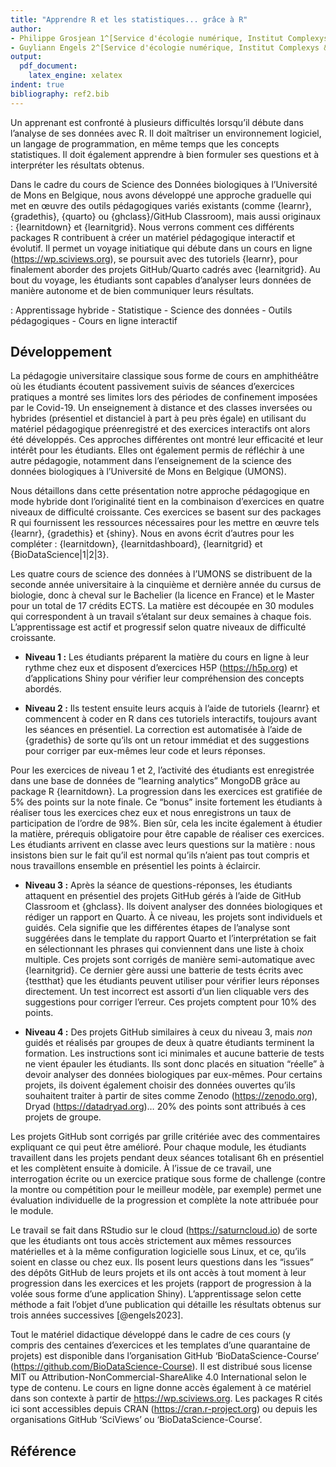 ```yaml
---
title: "Apprendre R et les statistiques... grâce à R"
author:
- Philippe Grosjean 1^[Service d'écologie numérique, Institut Complexys & Infortech, Université de Mons, Belgique, philippe.grosjean@umons.ac.be]
- Guyliann Engels 2^[Service d'écologie numérique, Institut Complexys & Infortech, Université de Mons, Belgique, guyliann.engels@umons.ac.be]
output:
  pdf_document:
    latex_engine: xelatex
indent: true
bibliography: ref2.bib
---
```


```{=tex}
\begin{center}
\textbf{Résumé}
\end{center}
```
Un apprenant est confronté à plusieurs difficultés lorsqu'il débute dans l'analyse de ses données avec R. Il doit maîtriser un environnement logiciel, un langage de programmation, en même temps que les concepts statistiques. Il doit également apprendre à bien formuler ses questions et à interpréter les résultats obtenus.

Dans le cadre du cours de Science des Données biologiques à l'Université de Mons en Belgique, nous avons développé une approche graduelle qui met en œuvre des outils pédagogiques variés existants (comme {learnr}, {gradethis}, {quarto} ou {ghclass}/GitHub Classroom), mais aussi originaux : {learnitdown} et {learnitgrid}. Nous verrons comment ces différents packages R contribuent à créer un matériel pédagogique interactif et évolutif. Il permet un voyage initiatique qui débute dans un cours en ligne (<https://wp.sciviews.org>), se poursuit avec des tutoriels {learnr}, pour finalement aborder des projets GitHub/Quarto cadrés avec {learnitgrid}. Au bout du voyage, les étudiants sont capables d'analyser leurs données de manière autonome et de bien communiquer leurs résultats.

\noindent \textbf{Mots-clefs} : Apprentissage hybride - Statistique - Science des données - Outils pédagogiques - Cours en ligne interactif

## Développement

La pédagogie universitaire classique sous forme de cours en amphithéâtre où les étudiants écoutent passivement suivis de séances d'exercices pratiques a montré ses limites lors des périodes de confinement imposées par le Covid-19. Un enseignement à distance et des classes inversées ou hybrides (présentiel et distanciel à part à peu près égale) en utilisant du matériel pédagogique préenregistré et des exercices interactifs ont alors été développés. Ces approches différentes ont montré leur efficacité et leur intérêt pour les étudiants. Elles ont également permis de réfléchir à une autre pédagogie, notamment dans l'enseignement de la science des données biologiques à l'Université de Mons en Belgique (UMONS).

Nous détaillons dans cette présentation notre approche pédagogique en mode hybride dont l'originalité tient en la combinaison d'exercices en quatre niveaux de difficulté croissante. Ces exercices se basent sur des packages R qui fournissent les ressources nécessaires pour les mettre en œuvre tels {learnr}, {gradethis} et {shiny}. Nous en avons écrit d'autres pour les compléter : {learnitdown}, {learnitdashboard}, {learnitgrid} et {BioDataScience\|1\|2\|3}.

Les quatre cours de science des données à l'UMONS se distribuent de la seconde année universitaire à la cinquième et dernière année du cursus de biologie, donc à cheval sur le Bachelier (la licence en France) et le Master pour un total de 17 crédits ECTS. La matière est découpée en 30 modules qui correspondent à un travail s'étalant sur deux semaines à chaque fois. L'apprentissage est actif et progressif selon quatre niveaux de difficulté croissante.

-   **Niveau 1 :** Les étudiants préparent la matière du cours en ligne à leur rythme chez eux et disposent d'exercices H5P (<https://h5p.org>) et d'applications Shiny pour vérifier leur compréhension des concepts abordés.

-   **Niveau 2 :** Ils testent ensuite leurs acquis à l'aide de tutoriels {learnr} et commencent à coder en R dans ces tutoriels interactifs, toujours avant les séances en présentiel. La correction est automatisée à l'aide de {gradethis} de sorte qu'ils ont un retour immédiat et des suggestions pour corriger par eux-mêmes leur code et leurs réponses.

Pour les exercices de niveau 1 et 2, l'activité des étudiants est enregistrée dans une base de données de "learning analytics" MongoDB grâce au package R {learnitdown}. La progression dans les exercices est gratifiée de 5% des points sur la note finale. Ce "bonus" insite fortement les étudiants à réaliser tous les exercices chez eux et nous enregistrons un taux de participation de l'ordre de 98%. Bien sûr, cela les incite également à étudier la matière, prérequis obligatoire pour être capable de réaliser ces exercices. Les étudiants arrivent en classe avec leurs questions sur la matière : nous insistons bien sur le fait qu'il est normal qu'ils n'aient pas tout compris et nous travaillons ensemble en présentiel les points à éclaircir.

-   **Niveau 3 :** Après la séance de questions-réponses, les étudiants attaquent en présentiel des projets GitHub gérés à l'aide de GitHub Classroom et {ghclass}. Ils doivent analyser des données biologiques et rédiger un rapport en Quarto. À ce niveau, les projets sont individuels et guidés. Cela signifie que les différentes étapes de l'analyse sont suggérées dans le template du rapport Quarto et l'interprétation se fait en sélectionnant les phrases qui conviennent dans une liste à choix multiple. Ces projets sont corrigés de manière semi-automatique avec {learnitgrid}. Ce dernier gère aussi une batterie de tests écrits avec {testthat} que les étudiants peuvent utiliser pour vérifier leurs réponses directement. Un test incorrect est assorti d'un lien cliquable vers des suggestions pour corriger l'erreur. Ces projets comptent pour 10% des points.

-   **Niveau 4 :** Des projets GitHub similaires à ceux du niveau 3, mais *non* guidés et réalisés par groupes de deux à quatre étudiants terminent la formation. Les instructions sont ici minimales et aucune batterie de tests ne vient épauler les étudiants. Ils sont donc placés en situation "réelle" à devoir analyser des données biologiques par eux-mêmes. Pour certains projets, ils doivent également choisir des données ouvertes qu'ils souhaitent traiter à partir de sites comme Zenodo (<https://zenodo.org>), Dryad ([https://datadryad.org](https://datadryad.org/stash){.uri})... 20% des points sont attribués à ces projets de groupe.

Les projets GitHub sont corrigés par grille critériée avec des commentaires expliquant ce qui peut être amélioré. Pour chaque module, les étudiants travaillent dans les projets pendant deux séances totalisant 6h en présentiel et les complètent ensuite à domicile. À l'issue de ce travail, une interrogation écrite ou un exercice pratique sous forme de challenge (contre la montre ou compétition pour le meilleur modèle, par exemple) permet une évaluation individuelle de la progression et complète la note attribuée pour le module.

Le travail se fait dans RStudio sur le cloud (<https://saturncloud.io>) de sorte que les étudiants ont tous accès strictement aux mêmes ressources matérielles et à la même configuration logicielle sous Linux, et ce, qu'ils soient en classe ou chez eux. Ils posent leurs questions dans les "issues" des dépôts GitHub de leurs projets et ils ont accès à tout moment à leur progression dans les exercices et les projets (rapport de progression à la volée sous forme d'une application Shiny). L'apprentissage selon cette méthode a fait l'objet d'une publication qui détaille les résultats obtenus sur trois années successives [@engels2023].

Tout le matériel didactique développé dans le cadre de ces cours (y compris des centaines d'exercices et les templates d'une quarantaine de projets) est disponible dans l'organisation GitHub 'BioDataScience-Course' (<https://github.com/BioDataScience-Course>). Il est distribué sous license MIT ou Attribution-NonCommercial-ShareAlike 4.0 International selon le type de contenu. Le cours en ligne donne accès également à ce matériel dans son contexte à partir de <https://wp.sciviews.org>. Les packages R cités ici sont accessibles depuis CRAN (<https://cran.r-project.org>) ou depuis les organisations GitHub 'SciViews' ou 'BioDataScience-Course'.

## Référence
